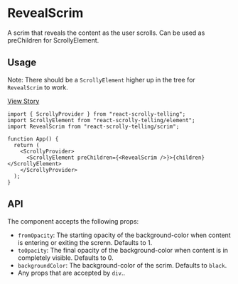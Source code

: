 
<Meta title="Components / RevealScrim / Docs" />

# RevealScrim

A scrim that reveals the content as the user scrolls. Can be used as preChildren for ScrollyElement.

## Usage

Note: There should be a `ScrollyElement` higher up in the tree for `RevealScrim` to work.

[View Story](?path=/story/components-revealscrim--default)

```tsx
import { ScrollyProvider } from "react-scrolly-telling";
import ScrollyElement from "react-scrolly-telling/element";
import RevealScrim from "react-scrolly-telling/scrim";

function App() {
  return (
    <ScrollyProvider>
      <ScrollyElement preChildren={<RevealScrim />}>{children}</ScrollyElement>
    </ScrollyProvider>
  );
}
```

## API

The component accepts the following props:

- `fromOpacity`: The starting opacity of the background-color when content is entering or exiting the screnn. Defaults to 1.
- `toOpacity`: The final opacity of the background-color when content is in completely visible. Defaults to 0.
- `backgroundColor`: The background-color of the scrim. Defaults to `black`.
- Any props that are accepted by `div`..
